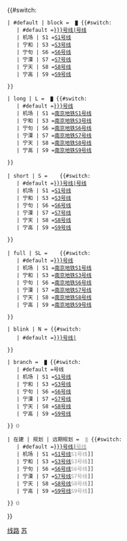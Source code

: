 <includeonly>{{#switch:{{{2|}}}

 | #default | block = &#32;<small><span style="color:{{南京地铁颜色|{{{1}}}|s}}">█</span></small>&#32;{{#switch:{{{1}}}
    | #default =[[南京地铁{{{1|}}}号线|{{{1|}}}号线]]
    | 机场 | S1 =[[南京地铁S1号线|S1号线]]
    | 宁和 | S3 =[[南京地铁S3号线|S3号线]]
    | 宁句 | S6 =[[南京地铁S6号线|S6号线]]
    | 宁溧 | S7 =[[南京地铁S7号线|S7号线]]
    | 宁天 | S8 =[[南京地铁S8号线|S8号线]]
    | 宁高 | S9 =[[南京地铁S9号线|S9号线]]

 }}

 | long | L = &#32;<small><span style="color:{{南京地铁颜色|{{{1}}}|s}}">█</span></small>&#32;{{#switch:{{{1}}}
    | #default =[[南京地铁{{{1|}}}号线]]
    | 机场 | S1 =[[南京地铁S1号线]]
    | 宁和 | S3 =[[南京地铁S3号线]]
    | 宁句 | S6 =[[南京地铁S6号线]]
    | 宁溧 | S7 =[[南京地铁S7号线]]
    | 宁天 | S8 =[[南京地铁S8号线]]
    | 宁高 | S9 =[[南京地铁S9号线]]

 }}

 | short | S = &#32;<span style="white-space: nowrap; border-left: 0.5em solid {{南京地铁颜色|{{{1}}}|s}}; padding-left: 0.5em;"></span>&#32;{{#switch:{{{1}}}
    | #default =[[南京地铁{{{1|}}}号线|{{{1|}}}号线]]
    | 机场 | S1 =[[南京地铁S1号线|S1号线]]
    | 宁和 | S3 =[[南京地铁S3号线|S3号线]]
    | 宁句 | S6 =[[南京地铁S6号线|S6号线]]
    | 宁溧 | S7 =[[南京地铁S7号线|S7号线]]
    | 宁天 | S8 =[[南京地铁S8号线|S8号线]]
    | 宁高 | S9 =[[南京地铁S9号线|S9号线]]

 }}

 | full | SL = &#32;<span style="white-space: nowrap; border-left: 0.5em solid {{南京地铁颜色|{{{1}}}|s}}; padding-left: 0.5em;"></span>&#32;{{#switch:{{{1}}}
    | #default =[[南京地铁{{{1|}}}号线]]
    | 机场 | S1 =[[南京地铁S1号线|南京地铁S1号线]]
    | 宁和 | S3 =[[南京地铁S3号线|南京地铁S3号线]]
    | 宁句 | S6 =[[南京地铁S6号线|南京地铁S6号线]]
    | 宁溧 | S7 =[[南京地铁S7号线|南京地铁S7号线]]
    | 宁天 | S8 =[[南京地铁S8号线|南京地铁S8号线]]
    | 宁高 | S9 =[[南京地铁S9号线|南京地铁S9号线]]

 }}

 | blink | N = {{#switch:{{{1}}}
    | #default =[[南京地铁{{{1|}}}号线|<span style="display: inline-block; height: 1.2em; width: 1.2em; line-height: 1.25em; font-family: sans-serif; font-size: 100%; text-align: center; color: white; border-radius: 2px; background-color: {{南京地铁颜色|{{{1}}}|s}}">{{{1|}}}</span>]]
   
 }}

 | branch = &#32;<small><span style="color:{{南京地铁颜色|{{{1}}}|s}}">█</span></small>&#32;{{#switch:{{{1}}}
    | #default ={{{1|}}}号线
    | 机场 | S1 =[[南京地铁S1号线|S1号线]]
    | 宁和 | S3 =[[南京地铁S3号线|S3号线]]
    | 宁句 | S6 =[[南京地铁S6号线|S6号线]]
    | 宁溧 | S7 =[[南京地铁S7号线|S7号线]]
    | 宁天 | S8 =[[南京地铁S8号线|S8号线]]
    | 宁高 | S9 =[[南京地铁S9号线|S9号线]]

 }}<small>（{{{3}}}）</small>

 | 在建 | 规划 | 远期规划 = &#32;<small><span style="color:#ccc">█</span></small>&#32;{{#switch:{{{1}}}
    | #default =[[南京地铁{{{1|}}}号线|<span style="color:#999">{{{1|}}}号线</span>]]
    | 机场 | S1 =[[南京地铁S1号线|S1号线]]<span style="color:#999">S1号线</span>]]
    | 宁和 | S3 =[[南京地铁S3号线|S3号线]]<span style="color:#999">S3号线</span>]]
    | 宁句 | S6 =[[南京地铁S6号线|S6号线]]<span style="color:#999">S6号线</span>]]
    | 宁溧 | S7 =[[南京地铁S7号线|S7号线]]<span style="color:#999">S7号线</span>]]
    | 宁天 | S8 =[[南京地铁S8号线|S8号线]]<span style="color:#999">S8号线</span>]]
    | 宁高 | S9 =[[南京地铁S9号线|S9号线]]<span style="color:#999">S9号线</span>]]

 }}<small>（{{{2|}}}）</small>


}}</includeonly><noinclude>
{{documentation}}
[[Category:南京地铁模板|线路]]
[[Category:路线标志模板|苏]]
</noinclude>